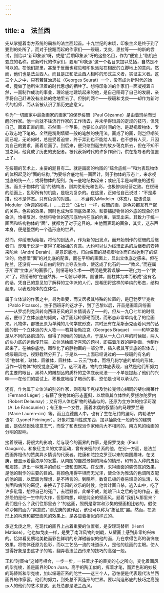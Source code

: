 ```yaml
---
---
---
```

title: a　法兰西
---



先从掌握着南方系统的霸权的法兰西起首。十九世纪的末顷，印象主义是终于到了要到的处所了。而对于接踵而起的作家们——绥珊，戈庚，思拉等——的新的尝试，则给以“新印象派”呀，或是“后期印象派”呀的这些名目，作为“便宜上”临机应变底的名称。这新时代的作家们，要用“印象派”这一个名目来加以总括，自然是不可以的。在他们那里，甚至于反而也窥见和印象派站在相反的立脚地上的意向。然而，他们也是法兰西人。而且是正和法兰西人相称的形式主义者，实证主义者。这三个人之中，只有若耳治思拉（Georges Seurat）一个，没有成为新时代的始祖，竟做了他所生活着的时代思想的牺牲了。想将印象派的作家们一面凝视着自然，一面制作成功的事业，理论底地建筑起来的他，是自己阻碍了自己的发展，亲手将自己赶进没有出路的绝地里去了。但别的两个——绥珊和戈庚——却作为新时代的祖师，而从新被认识了那历史底意义。

称为“一切画家中最象画家的画家”的保罗绥珊（Paul Cézanne）是由着玛纳而觉醒的作家。他一向就不往流行作家的工作场去，并未学得琐屑的定规的技巧，但凭自己，画着正直的画。虽然画一个苹果，也要长久的时间的他，是凝视着物体，专心致志地下笔的。全然是粉刷墙壁一般的笔触的使用法。画成了的画，则岂但嘲笑而已呢，无论何时，总是受着迫害，终于弄到也不能给人看，也不想有人买，只因为自己的要求，画着绘画了。到后来，便只缩到诞生的故乡蔼克斯去，但在不知不觉之间，他竟成了历史的支配者。被代表新时代的许多作家们，供在指导者的位置上了。

在绥珊的艺术上，主要的题目有二。就是画面的构图的“综合底统一”和为表现物体的体积起见的“面的结构。”为要综合底地统一画面计，则于物体的形态上，来求视觉底的统一点；或将物体的配列，统一底地结构起来；或应用半是鸟瞰底的透视法。而关于物体的“面”的结构法，则其使用光和色彩，也极惨淡经营之致。在绥珊的绘画上，色彩所有的机能，是极为复杂的。在这里，正如他自己说过：“不是素描，也不是体态。只有色调的对照。……不当称为Modeler（体态），应该说是Moduler（色调的推移。）……云云”（注七）一样，绥珊的画，是色彩都互有严密的关系，色彩的效果，同时也成为空间底效果的。和要捕捉物体的外底的现象的印象派，恰相反对，他想将物体的造形底地内在底的约束，表现出来。其致力于统一画面和结构物体的“面”，就都为了对于这目的。由他而表现的画象，其实，这东西本身，便是整然的一个造形底的世界。

然而，仰绥珊为始祖，将他的到达点，作为新的出发点，而开始制作的绥珊的后继者们，却难于说是一定得了那始祖的真意。大约可以认为绥珊正系的后继者的安特来陀兰（André Derain），是意识底地，归向绥珊的凝视着物体而自然达到了的结论的。他想借“面”的对比底的配置，而在平坦的画面上，显出立体底之感来。但在陀兰，还没有——从自由的制作上夺去生命，使这成了化石的——“教义。”而在属于所谓“立体派”的画家们，则绥珊的艺术——明明是受着误解——硬化为一个“教义”了。将绥珊的“在自然界，一切皆以球体，圆锥体，圆柱体为本而形成”这有名的话，凭自己的意见加了解释的立体派的人们，是希图将这样的单纯的形态，结构起来，以表现物体的立体性。

属于立体派的作家之中，最为重要，而又居极其特殊的位置的，是巴勃罗毕克梭（Pablo Picasso）。生于西班牙的这才子，到了巴黎以后，开首是画着风俗画——从罗忒列克风转向西班牙风的异乡情调去了——的，但从一九〇七年的时候起，便带了立体派底的倾向，动手画起轮廓硬而锐，而形态非常单纯化了的绘画来。凡物体，都被还原为单纯的几何学底形态。其时还有在莱斯泰克画着风景的丛画的别一个立体派的大人物——若耳治勃拉克（Georges Braque） ——和毕克梭是从不同的路前进的，但得了同倾向的到达点。于是从一九〇八年的时候起，两人的协力底的运动便开端，立体派绘画所喜欢的题材，即描着乐器的静物画，也制作起来了。在抽象底地，图型化了的静物画的一部分里，插入极其写实底的形体去；或绥珊风地，视野截然分开了。于是以——上面已经说过的——绥珊的有名的话“物体者，球体，圆锥体，圆柱体……云云”为本，而将几何学底的单纯的形体，当作一切物体“的视觉底范畴”了。这不消说，物的立体底表现，自然是他们所努力的主要的眼目。黑种人的雕刻品的质朴的立体底表现法——不单是提起了他们的兴味——在他们的尝试上，积极底地给了暗示的事，恐怕是也可以承认的。

还有，作为属于立体派的别的作家，则有和毕克梭及勃拉克倾向相同的斐尔南莱什（Fernand Léger）；有藉了使物体的形态歪斜，以增重其立体性的罗拔尔陀罗内（Robert Delaunay）；又有将人体也矿物的结晶似的，还原为立方体的拉孚珂涅（A. Le Fancounier）；有正象一个女性，画着木偶的叙情诗的马理罗兰珊（Marie Lauren–cin）等。而且连德国人中，也有了生在纽约的里阿，内勒法宁该尔（Lyonel Feininger）。好象将空间性这东西，加以抽象化一般的他的建筑画，是依然到处德意志气，而受了和表现派作家倾向大不相同的，南方风的绘画的分明的影响。

接着绥珊，将很大的影响，给与现今的画界的作家，是保罗戈庚（Paul Gauguin）。和象征主义的文学运动，曾有亲密的关系的他，在别一方面，是法兰西画界相传的赞美异乡情调的代表者。陀康和陀拉克罗亚以来的南国趣味，在戈庚，便显示着最浓厚的发露。从南国的自然景物的简索的情形，和有色人种的皮色和服饰，造出一种雅净的织纹一流和图案来。在戈庚，求得画面的装饰底的效果，是他的制作的主要的目的。将颜色用得平坦而无光泽，使全体为雅洁的色调所支配的他的画，以壁画为理想，是不待言的。到晚年，数奇已极的泰易谛岛的生活，以贫困和病苦的窘促，来换去了乐园的欢乐的时候，他曾计画自杀，逃入山中，吃了许多砒霜，想将自己的死尸，去喂野兽。此举不成，跄踉下山之后的他的作品，虽然恐怕是他一生中的大作，但那构想，却是纯全的壁画风。题着“我们从那里来？我们是什么？我们往那里去？”的这画，照例是常常和沙樊的壁画相比较的。假使称沙樊的画为“寓意底，”则戈庚的这作品，该也可以称为“象征底”罢。然而，在造形上的构想和那壁画风的效果上，是各显着相似的样式的。

承这戈庚之后，在现代的画界上占着重要的位置者，是安理玛替斯（Henri Matisse）。他也如戈庚一样，是受了南洋风物的刺戟，从壁画上感到非常的兴味的。恰如看见质地美艳而彩色鲜明的东洋磁器似的他的画，乃在求得色彩的装饰底效果。将物体还原为色彩，而以工艺品一流的味道示人，是他的绘画的主眼。使人觉得好象是由这才子的笔，翻弄着法兰西传来的技巧的高强一般。

正和“时辰虫”这绰号相合，一步一步，一任着才子的善变的心之所向，变化着画风的毕克梭，盖是画界的Don Juan。高手的陶工似的，挥着才笔，而弄色彩的妙技的玛替斯和毕克梭，加以绥珊正系的陀兰——这三个人，恐怕便是代表现代法兰西画界的作家罢。他们的努力，到处总不离造形的世界。要以纯造形底的技巧之高强示人的他们的艺术意欲，到处总都是法兰西风。